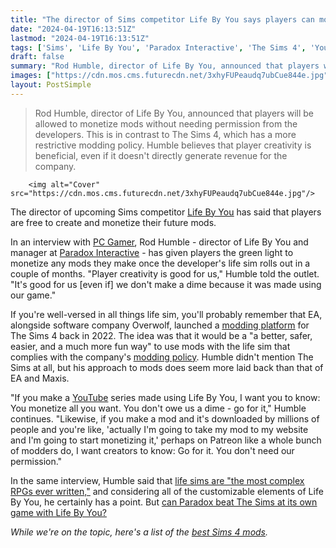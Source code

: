 ```yaml
---
title: "The director of Sims competitor Life By You says players can monetize their future mods: 'You don't owe us a dime'"
date: "2024-04-19T16:13:51Z"
lastmod: "2024-04-19T16:13:51Z"
tags: ['Sims', 'Life By You', 'Paradox Interactive', 'The Sims 4', 'YouTube', 'RPG', 'Modding', 'Patreon']
draft: false
summary: "Rod Humble, director of Life By You, announced that players will be allowed to monetize mods without needing permission from the developers. This is in contrast to The Sims 4, which has a more restrictive modding policy. Humble believes that player creativity is beneficial, even if it doesn't directly generate revenue for the company."
images: ["https://cdn.mos.cms.futurecdn.net/3xhyFUPeaudq7ubCue844e.jpg"]
layout: PostSimple
---
```

> Rod Humble, director of Life By You, announced that players will be allowed to monetize mods without needing permission from the developers. This is in contrast to The Sims 4, which has a more restrictive modding policy. Humble believes that player creativity is beneficial, even if it doesn't directly generate revenue for the company.


        <img alt="Cover" src="https://cdn.mos.cms.futurecdn.net/3xhyFUPeaudq7ubCue844e.jpg"/>
        
The director of upcoming Sims competitor [<u>Life By You</u>](https://www.gamesradar.com/life-by-you-guide/) has said that players are free to create and monetize their future mods. 

In an interview with [<u>PC Gamer</u>](https://www.pcgamer.com/games/life-sim/life-by-you-director-says-modders-are-welcome-to-monetize-creations-however-they-want-go-for-ityou-dont-need-our-permission//), Rod Humble - director of Life By You and manager at [Paradox Interactive](https://www.gamesradar.com/uk/tag/paradox-interactive/) - has given players the green light to monetize any mods they make once the developer's life sim rolls out in a couple of months. "Player creativity is good for us," Humble told the outlet. "It's good for us [even if] we don't make a dime because it was made using our game."

If you're well-versed in all things life sim, you'll probably remember that EA, alongside software company Overwolf, launched a [<u>modding platform</u>](https://www.gamesradar.com/the-sims-4-has-now-got-its-own-official-mod-hub/) for The Sims 4 back in 2022. The idea was that it would be a "a better, safer, easier, and a much more fun way" to use mods with the life sim that complies with the company's [<u>modding policy</u>](https://help.ea.com/en/help/the-sims/the-sims-4/mods-and-the-sims-4-game-updates/). Humble didn't mention The Sims at all, but his approach to mods does seem more laid back than that of EA and Maxis.

"If you make a [YouTube](https://www.gamesradar.com/uk/tag/youtube/) series made using Life By You, I want you to know: You monetize all you want. You don't owe us a dime - go for it," Humble continues. "Likewise, if you make a mod and it's downloaded by millions of people and you're like, 'actually I'm going to take my mod to my website and I'm going to start monetizing it,' perhaps on Patreon like a whole bunch of modders do, I want creators to know: Go for it. You don't need our permission."

In the same interview, Humble said that [<u>life sims are "the most complex RPGs ever written,"</u>](https://www.gamesradar.com/the-director-of-upcoming-sims-competitor-life-by-you-says-life-sims-are-the-most-complex-rpgs-ever-written/) and considering all of the customizable elements of Life By You, he certainly has a point. But [<u>can Paradox beat The Sims at its own game with Life By You?</u>](https://www.gamesradar.com/can-paradox-beat-the-sims-at-its-own-game-with-life-by-you/)

*While we're on the topic, here's a list of the *[<u><em>best Sims 4 mods</em></u>](https://www.gamesradar.com/best-sims-4-mods/)*.*
        